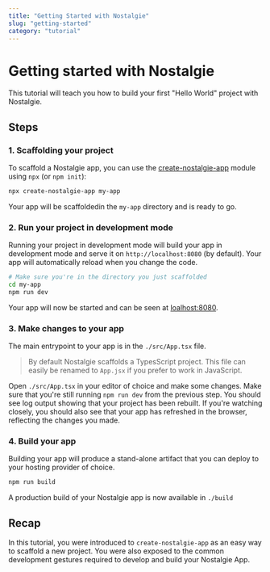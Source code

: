 ```yaml
---
title: "Getting Started with Nostalgie"
slug: "getting-started"
category: "tutorial"
---
```


# Getting started with Nostalgie

This tutorial will teach you how to build your first "Hello World" project with Nostalgie.

## Steps

### 1. Scaffolding your project

To scaffold a Nostalgie app, you can use the [create-nostalgie-app](https://npm.im/create-nostalgie-app) module using `npx` (or `npm init`):

```sh
npx create-nostalgie-app my-app
```

Your app will be scaffoldedin the `my-app` directory and is ready to go.

### 2. Run your project in development mode

Running your project in development mode will build your app in development mode and serve it on `http://localhost:8080` (by default). Your app will automatically reload when you change the code.

```sh
# Make sure you're in the directory you just scaffolded
cd my-app
npm run dev
```

Your app will now be started and can be seen at [loalhost:8080](http://localhost:8080).

### 3. Make changes to your app

The main entrypoint to your app is in the `./src/App.tsx` file.

> By default Nostalgie scaffolds a TypesScript project. This file can easily be renamed to `App.jsx` if you prefer to work in JavaScript.

Open `./src/App.tsx` in your editor of choice and make some changes. Make sure that you're still running `npm run dev` from the previous step. You should see log output showing that your project has been rebuilt. If you're watching closely, you should also see that your app has refreshed in the browser, reflecting the changes you made.

### 4. Build your app

Building your app will produce a stand-alone artifact that you can deploy to your hosting provider of choice.

```sh
npm run build
```

A production build of your Nostalgie app is now available in `./build`

## Recap

In this tutorial, you were introduced to `create-nostalgie-app` as an easy way to scaffold a new project. You were also exposed to the common development gestures required to develop and build your Nostalgie App.